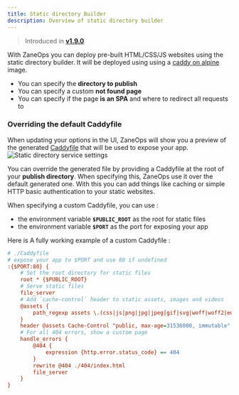 ```yaml
---
title: Static directory Builder
description: Overview of static directory builder
---
```


> Introduced in [**v1.9.0**](/changelog/v19)

With ZaneOps you can deploy pre-built HTML/CSS/JS websites using the static directory builder. 
It will be deployed using using a [caddy on alpine](https://hub.docker.com/_/caddy) image.


- You can specify the **directory to publish** 
- You can specify a custom **not found page** 
- You can specify if the page **is an SPA** and where to redirect all requests to

### Overriding the default Caddyfile

When updating your options in the UI, ZaneOps will show you a preview of the generated [Caddyfile](https://caddyserver.com/docs/caddyfile) 
that will be used to expose your app.
![Static directory service settings](https://assets.zaneops.dev/images/static-dir-builder.png)

You can override the generated file by providing a Caddyfile at the root of your **publish directory**. 
When specifying this, ZaneOps use it over the default generated one. 
With this you can add things like caching or simple HTTP basic authentication to your static websites. 

When specifying a custom Caddyfile, you can use :
- the environment variable **`$PUBLIC_ROOT`** as the root for static files
- the environment variable **`$PORT`** as the port for exposing your app

Here is A fully working example of a custom Caddyfile : 
```ini
# ./Caddyfile
# expose your app to $PORT and use 80 if undefined
:{$PORT:80} {
    # Set the root directory for static files
    root * {$PUBLIC_ROOT}
    # Serve static files 
    file_server
    # Add `cache-control` header to static assets, images and videos
    @assets {
        path_regexp assets \.(css|js|png|jpg|jpeg|gif|svg|woff|woff2|eot|ttf|otf|mp4)$
    }
    header @assets Cache-Control "public, max-age=31536000, immutable"
    # For all 404 errors, show a custom page
    handle_errors {
        @404 {
            expression {http.error.status_code} == 404
        }
        rewrite @404 ./404/index.html
        file_server
    }
}
```


